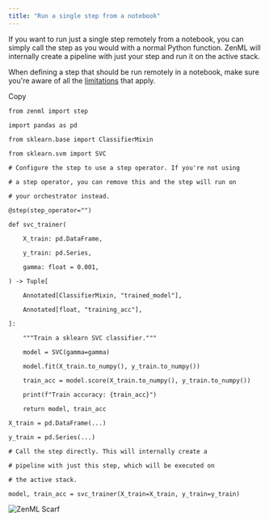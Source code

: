 ```yaml
---
title: "Run a single step from a notebook"
---
```


If you want to run just a single step remotely from a notebook, you can simply call the step as you would with a normal Python function. ZenML will internally create a pipeline with just your step and run it on the active stack.

When defining a step that should be run remotely in a notebook, make sure you're aware of all the [limitations](/how-to/run-remote-steps-and-pipelines-from-notebooks/limitations-of-defining-steps-in-notebook-cells) that apply.

Copy

```
from zenml import step

import pandas as pd

from sklearn.base import ClassifierMixin

from sklearn.svm import SVC

# Configure the step to use a step operator. If you're not using

# a step operator, you can remove this and the step will run on

# your orchestrator instead.

@step(step_operator="")

def svc_trainer(

    X_train: pd.DataFrame,

    y_train: pd.Series,

    gamma: float = 0.001,

) -> Tuple[

    Annotated[ClassifierMixin, "trained_model"],

    Annotated[float, "training_acc"],

]:

    """Train a sklearn SVC classifier."""

    model = SVC(gamma=gamma)

    model.fit(X_train.to_numpy(), y_train.to_numpy())

    train_acc = model.score(X_train.to_numpy(), y_train.to_numpy())

    print(f"Train accuracy: {train_acc}")

    return model, train_acc

X_train = pd.DataFrame(...)

y_train = pd.Series(...)

# Call the step directly. This will internally create a

# pipeline with just this step, which will be executed on

# the active stack.

model, train_acc = svc_trainer(X_train=X_train, y_train=y_train)
```

![ZenML Scarf](/images/how-to/run-remote-steps-and-pipelines-from-notebooks)